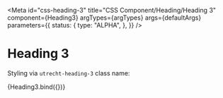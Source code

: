 <!-- @license CC0-1.0 -->



<Meta
  id="css-heading-3"
  title="CSS Component/Heading/Heading 3"
  component={Heading3}
  argTypes={argTypes}
  args={defaultArgs}
  parameters={{
    status: {
      type: "ALPHA",
    },
  }}
/>

# Heading 3

Styling via `utrecht-heading-3` class name:

<Canvas>
  <Story name="Default" args={exampleArgs}>
    {Heading3.bind({})}
  </Story>
</Canvas>

<ArgsTable story="Default" />
